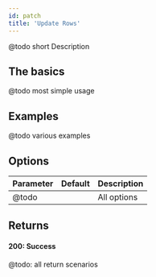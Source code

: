 ```yaml
---
id: patch
title: 'Update Rows'
---
```


@todo short Description

## The basics

@todo most simple usage

## Examples

@todo various examples

## Options

| Parameter | Default | Description                                 |
| --------- | ------- | ------------------------------------------- |
| @todo     |         | All options  |

## Returns

#### 200: Success

@todo: all return scenarios
